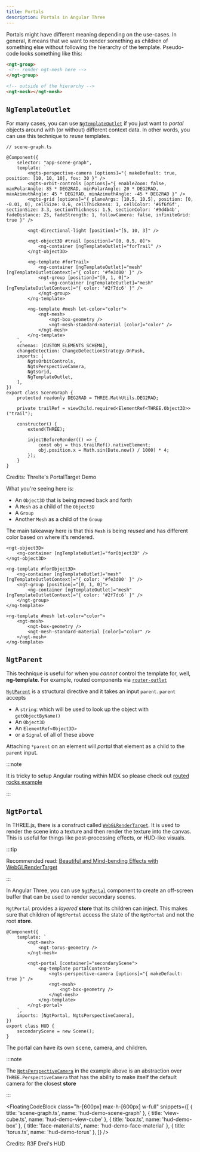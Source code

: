 ```yaml
---
title: Portals
description: Portals in Angular Three
---
```



Portals might have different meaning depending on the use-cases. In general,
it means that we want to render something as children of something else without following
the hierarchy of the template. Pseudo-code looks something like this:

```html
<ngt-group>
 <!-- render ngt-mesh here -->
</ngt-group>

<!-- outside of the hierarchy -->
<ngt-mesh></ngt-mesh>
```

## `NgTemplateOutlet`

For many cases, you can use [`NgTemplateOutlet`](https://angular.dev/api/common/NgTemplateOutlet?tab=api) if you just want to _portal_ objects around with (or without) different context data. In other words, you can
use this technique to _reuse_ templates.

```angular-ts
// scene-graph.ts

@Component({
    selector: "app-scene-graph",
    template: `
        <ngts-perspective-camera [options]="{ makeDefault: true, position: [10, 10, 10], fov: 30 }" />
        <ngts-orbit-controls [options]="{ enableZoom: false, maxPolarAngle: 85 * DEG2RAD, minPolarAngle: 20 * DEG2RAD, maxAzimuthAngle: 45 * DEG2RAD, minAzimuthAngle: -45 * DEG2RAD }" />
        <ngts-grid [options]="{ planeArgs: [10.5, 10.5], position: [0, -0.01, 0], cellSize: 0.6, cellThickness: 1, cellColor: '#6f6f6f', sectionSize: 3.3, sectionThickness: 1.5, sectionColor: '#9d4b4b', fadeDistance: 25, fadeStrength: 1, followCamera: false, infiniteGrid: true }" />

        <ngt-directional-light [position]="[5, 10, 3]" />

        <ngt-object3D #trail [position]="[0, 0.5, 0]">
            <ng-container [ngTemplateOutlet]="forTrail" />
        </ngt-object3D>

        <ng-template #forTrail>
            <ng-container [ngTemplateOutlet]="mesh" [ngTemplateOutletContext]="{ color: '#fe3d00' }" />
            <ngt-group [position]="[0, 1, 0]">
                <ng-container [ngTemplateOutlet]="mesh" [ngTemplateOutletContext]="{ color: '#2f7dc6' }" />
            </ngt-group>
        </ng-template>

        <ng-template #mesh let-color="color">
            <ngt-mesh>
                <ngt-box-geometry />
                <ngt-mesh-standard-material [color]="color" />
            </ngt-mesh>
        </ng-template>
    `,
    schemas: [CUSTOM_ELEMENTS_SCHEMA],
    changeDetection: ChangeDetectionStrategy.OnPush,
    imports: [
        NgtsOrbitControls,
        NgtsPerspectiveCamera,
        NgtsGrid,
        NgTemplateOutlet,
    ],
})
export class SceneGraph {
    protected readonly DEG2RAD = THREE.MathUtils.DEG2RAD;

    private trailRef = viewChild.required<ElementRef<THREE.Object3D>>("trail");

    constructor() {
        extend(THREE);

        injectBeforeRender(() => {
            const obj = this.trailRef().nativeElement;
            obj.position.x = Math.sin(Date.now() / 1000) * 4;
        });
    }
}
```

<div class="h-[600px] w-full rounded border border-dashed border-accent-600 dark:border-accent-200">
 <TemplateOutletDemo client:only step={1} />
</div>
<Credit link="https://threlte.xyz/docs/reference/extras/portal#render-to-a-portaltarget">
 Credits: Threlte's PortalTarget Demo
</Credit>

What you're seeing here is:

- An `Object3D` that is being moved back and forth
- A `Mesh` as a child of the `Object3D`
- A `Group`
- Another `Mesh` as a child of the `Group`

The main takeaway here is that this `Mesh` is being _reused_ and has different color based on where it's rendered.

```angular-html
<ngt-object3D>
    <ng-container [ngTemplateOutlet]="forObject3D" />
</ngt-object3D>

<ng-template #forObject3D>
    <ng-container [ngTemplateOutlet]="mesh" [ngTemplateOutletContext]="{ color: '#fe3d00' }" />
    <ngt-group [position]="[0, 1, 0]">
        <ng-container [ngTemplateOutlet]="mesh" [ngTemplateOutletContext]="{ color: '#2f7dc6' }" />
    </ngt-group>
</ng-template>

<ng-template #mesh let-color="color">
    <ngt-mesh>
        <ngt-box-geometry />
        <ngt-mesh-standard-material [color]="color" />
    </ngt-mesh>
</ng-template>
```

## `NgtParent`

This technique is useful for when you _cannot_ control the template for, well, **ng-template**.
For example, routed components via [`router-outlet`](https://angular.dev/api/router/RouterOutlet)

[`NgtParent`](/reference/core/parent) is a structural directive and it takes an input `parent`. `parent` accepts

- A `string`: which will be used to look up the object with `getObjectByName()`
- An `Object3D`
- An `ElementRef<Object3D>`
- or a `Signal` of all of these above

Attaching `*parent` on an element will _portal_ that element as a child to the `parent` input.

:::note

It is tricky to setup Angular routing within MDX so please check out [routed rocks example](https://demo.angularthree.org/routed-rocks)

:::

## `NgtPortal`

In THREE.js, there is a construct called [`WebGLRenderTarget`](https://threejs.org/docs/#api/en/renderers/WebGLRenderTarget). It is used to render the scene into a texture and then
render the texture into the canvas. This is useful for things like post-processing effects, or HUD-like visuals.

:::tip

Recommended read: [Beautiful and Mind-bending Effects with WebGLRenderTarget](https://blog.maximeheckel.com/posts/beautiful-and-mind-bending-effects-with-webgl-render-targets/)

:::

In Angular Three, you can use [`NgtPortal`](/reference/core/portal) component to create an off-screen buffer that can be used to render secondary scenes.

`NgtPortal` provides a _layered_ **store** that its children can inject. This makes sure that children of `NgtPortal`
access the state of the `NgtPortal` and not the root **store**.

```angular-ts
@Component({
    template: `
        <ngt-mesh>
            <ngt-torus-geometry />
        </ngt-mesh>

        <ngt-portal [container]="secondaryScene">
            <ng-template portalContent>
                <ngts-perspective-camera [options]="{ makeDefault: true }" />
                <ngt-mesh>
                    <ngt-box-geometry />
                </ngt-mesh>
            </ng-template>
        </ngt-portal>
    `,
    imports: [NgtPortal, NgtsPerspectiveCamera],
})
export class HUD {
    secondaryScene = new Scene();
}
```

The portal can have its own scene, camera, and children.

:::note

The [`NgtsPerspectiveCamera`](/reference/soba/cameras/perspective-camera) in the example above is an abstraction
over `THREE.PerspectiveCamera` that has the ability to make itself the default camera for the closest **store**

:::

<FloatingCodeBlock
 class="h-[600px] max-h-[600px] w-full"
 snippets={[
  { title: 'scene-graph.ts', name: 'hud-demo-scene-graph' },
  { title: 'view-cube.ts', name: 'hud-demo-view-cube' },
  { title: 'box.ts', name: 'hud-demo-box' },
  { title: 'face-material.ts', name: 'hud-demo-face-material' },
  { title: 'torus.ts', name: 'hud-demo-torus' },
 ]}
/>

<div class="h-[600px] w-full rounded border border-dashed border-accent-600 dark:border-accent-200">
 <HudDemo client:only step={1} />
</div>
<Credit link="https://drei.docs.pmnd.rs/portals/hud">Credits: R3F Drei's HUD</Credit>

